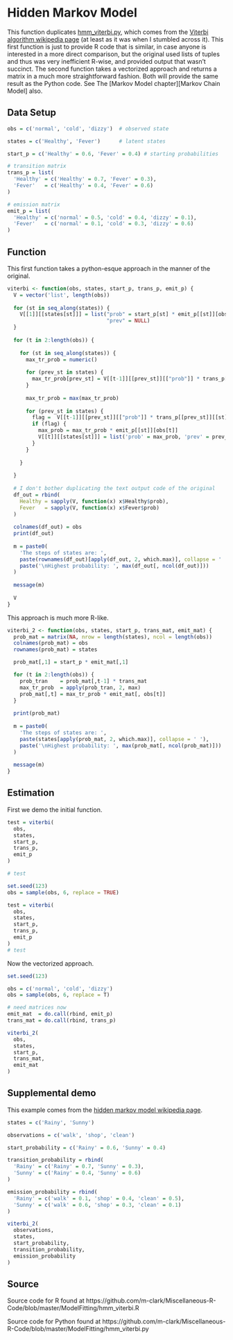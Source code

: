 # Hidden Markov Model


This function duplicates [hmm_viterbi.py](https://github.com/m-clark/Miscellaneous-R-Code/blob/master/ModelFitting/hmm_viterbi.py), which comes from the [Viterbi algorithm wikipedia page](https://en.wikipedia.org/wiki/Viterbi_algorithm) (at least as it was when I stumbled across it). This first function is just to provide R code that is similar, in case anyone is interested in a more direct comparison, but the original used lists of tuples and thus was very inefficient R-wise, and provided output that wasn't succinct.  The second function takes a vectorized approach and returns a matrix in a much more straightforward fashion.  Both will provide the same result as the Python code. See The [Markov Model chapter][Markov Chain Model] also.

## Data Setup

```r
obs = c('normal', 'cold', 'dizzy')  # observed state

states = c('Healthy', 'Fever')      # latent states

start_p = c('Healthy' = 0.6, 'Fever' = 0.4) # starting probabilities

# transition matrix
trans_p = list(
  'Healthy' = c('Healthy' = 0.7, 'Fever' = 0.3), 
  'Fever'   = c('Healthy' = 0.4, 'Fever' = 0.6)
)

# emission matrix
emit_p = list(
  'Healthy' = c('normal' = 0.5, 'cold' = 0.4, 'dizzy' = 0.1),
  'Fever'   = c('normal' = 0.1, 'cold' = 0.3, 'dizzy' = 0.6)
)
```


## Function

This first function takes a python-esque approach in the manner of the original.

```r
viterbi <- function(obs, states, start_p, trans_p, emit_p) {
  V = vector('list', length(obs))
  
  for (st in seq_along(states)) {
    V[[1]][[states[st]]] = list("prob" = start_p[st] * emit_p[[st]][obs[1]], 
                                "prev" = NULL)
  }
  
  for (t in 2:length(obs)) {
    
    for (st in seq_along(states)) {
      max_tr_prob = numeric()
      
      for (prev_st in states) {
        max_tr_prob[prev_st] = V[[t-1]][[prev_st]][["prob"]] * trans_p[[prev_st]][[st]]
      }
      
      max_tr_prob = max(max_tr_prob)
      
      for (prev_st in states) {
        flag =  V[[t-1]][[prev_st]][["prob"]] * trans_p[[prev_st]][[st]] == max_tr_prob
        if (flag) {
          max_prob = max_tr_prob * emit_p[[st]][obs[t]]
          V[[t]][[states[st]]] = list('prob' = max_prob, 'prev' = prev_st)
        }
      }
      
    }
    
  }
  
  # I don't bother duplicating the text output code of the original
  df_out = rbind(
    Healthy = sapply(V, function(x) x$Healthy$prob),
    Fever   = sapply(V, function(x) x$Fever$prob)
  )
  
  colnames(df_out) = obs
  print(df_out)
  
  m = paste0(
    'The steps of states are: ', 
    paste(rownames(df_out)[apply(df_out, 2, which.max)], collapse = ' '), 
    paste('\nHighest probability: ', max(df_out[, ncol(df_out)]))
  )
  
  message(m)
  
  V
}
```


This approach is much more R-like.

```r
viterbi_2 <- function(obs, states, start_p, trans_mat, emit_mat) {
  prob_mat = matrix(NA, nrow = length(states), ncol = length(obs))
  colnames(prob_mat) = obs
  rownames(prob_mat) = states

  prob_mat[,1] = start_p * emit_mat[,1]

  for (t in 2:length(obs)) {
    prob_tran    = prob_mat[,t-1] * trans_mat
    max_tr_prob  = apply(prob_tran, 2, max)
    prob_mat[,t] = max_tr_prob * emit_mat[, obs[t]]
  }
  
  print(prob_mat)
  
  m = paste0(
    'The steps of states are: ', 
    paste(states[apply(prob_mat, 2, which.max)], collapse = ' '), 
    paste('\nHighest probability: ', max(prob_mat[, ncol(prob_mat)]))
  )
  
  message(m)
}
```





## Estimation

First we demo the initial function.

```r
test = viterbi(
  obs,
  states,
  start_p,
  trans_p,
  emit_p
)

# test

set.seed(123)
obs = sample(obs, 6, replace = TRUE)

test = viterbi(
  obs,
  states,
  start_p,
  trans_p,
  emit_p
)
# test

```





Now the vectorized approach.

```r
set.seed(123)

obs = c('normal', 'cold', 'dizzy')
obs = sample(obs, 6, replace = T)

# need matrices now
emit_mat  = do.call(rbind, emit_p)
trans_mat = do.call(rbind, trans_p)

viterbi_2(
  obs, 
  states, 
  start_p, 
  trans_mat, 
  emit_mat
)
```






## Supplemental demo

This example comes from the [hidden markov model wikipedia page](https://en.wikipedia.org/wiki/Hidden_Markov_model).

```r
states = c('Rainy', 'Sunny')

observations = c('walk', 'shop', 'clean')

start_probability = c('Rainy' = 0.6, 'Sunny' = 0.4)

transition_probability = rbind(
  'Rainy' = c('Rainy' = 0.7, 'Sunny' = 0.3),
  'Sunny' = c('Rainy' = 0.4, 'Sunny' = 0.6)
)

emission_probability = rbind(
  'Rainy' = c('walk' = 0.1, 'shop' = 0.4, 'clean' = 0.5),
  'Sunny' = c('walk' = 0.6, 'shop' = 0.3, 'clean' = 0.1)
)

viterbi_2(
  observations,
  states,
  start_probability,
  transition_probability,
  emission_probability
)
```


## Source

Source code for R found at
https://github.com/m-clark/Miscellaneous-R-Code/blob/master/ModelFitting/hmm_viterbi.R

Source code for Python found at
https://github.com/m-clark/Miscellaneous-R-Code/blob/master/ModelFitting/hmm_viterbi.py
